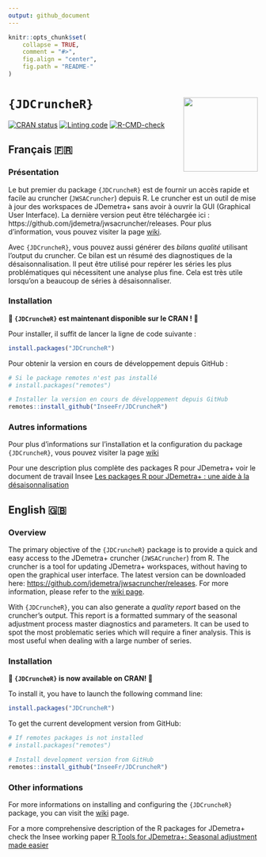 ```yaml
---
output: github_document
---
```


<!-- README.md is generated from README.Rmd. Please edit that file -->

```r
knitr::opts_chunk$set(
    collapse = TRUE,
    comment = "#>",
    fig.align = "center",
    fig.path = "README-"
)
```

# `{JDCruncheR}` <a href="https://inseefr.github.io/JDCruncheR/"><img src="man/figures/logo.png" align="right" height="150" style="float:right; height:150px;"/></a>

<!-- badges: start -->
[![CRAN status](https://www.r-pkg.org/badges/version/JDCruncheR)](https://cran.r-project.org/package=JDCruncheR)
[![Linting code](https://github.com/InseeFr/JDCruncheR/actions/workflows/lint.yaml/badge.svg)](https://github.com/InseeFr/JDCruncheR/actions/workflows/lint.yaml)
[![R-CMD-check](https://github.com/InseeFr/JDCruncheR/actions/workflows/R-CMD-check.yaml/badge.svg)](https://github.com/InseeFr/JDCruncheR/actions/workflows/R-CMD-check.yaml)
<!-- badges: end -->


## Français 🇫🇷

### Présentation

Le but premier du package `{JDCruncheR}` est de fournir un accès rapide et facile au cruncher (`JWSACruncher`) depuis R. Le cruncher est un outil de mise à jour des workspaces de JDemetra+ sans avoir à ouvrir la GUI (Graphical User Interface). La dernière version peut être téléchargée ici : https://github.com/jdemetra/jwsacruncher/releases. Pour plus d'information, vous pouvez visiter la page [wiki](https://github.com/jdemetra/jwsacruncher/wiki).

Avec `{JDCruncheR}`, vous pouvez aussi générer des *bilans qualité* utilisant l'output du cruncher. Ce bilan est un résumé des diagnostiques de la désaisonnalisation. Il peut être utilisé pour repérer les séries les plus problématiques qui nécessitent une analyse plus fine. Cela est très utile lorsqu'on a beaucoup de séries à désaisonnaliser.

### Installation

**🎉 `{JDCruncheR}` est maintenant disponible sur le CRAN ! 🎉**

Pour installer, il suffit de lancer la ligne de code suivante :

```r
install.packages("JDCruncheR")
```

Pour obtenir la version en cours de développement depuis GitHub :

```r
# Si le package remotes n'est pas installé
# install.packages("remotes")

# Installer la version en cours de développement depuis GitHub
remotes::install_github("InseeFr/JDCruncheR")
```

### Autres informations

Pour plus d'informations sur l'installation et la configuration du package `{JDCruncheR}`, vous pouvez visiter la page [wiki](https://github.com/jdemetra/jwsacruncher/wiki)

Pour une description plus complète des packages R pour JDemetra+ voir le document de travail Insee [Les packages R pour JDemetra+ : une aide à la désaisonnalisation](https://www.insee.fr/fr/statistiques/5019786)

## English 🇬🇧

### Overview

The primary objective of the `{JDCruncheR}` package is to provide a quick and easy access to the JDemetra+ cruncher (`JWSACruncher`) from R. The cruncher is a tool for updating JDemetra+ workspaces, without having to open the graphical user interface. The latest version can be downloaded here: <https://github.com/jdemetra/jwsacruncher/releases>. For more information, please refer to the [wiki page](https://github.com/jdemetra/jwsacruncher/wiki).

With `{JDCruncheR}`, you can also generate a *quality report* based on the cruncher's output. This report is a formatted summary of the seasonal adjustment process master diagnostics and parameters. It can be used to spot the most problematic series which will require a finer analysis. This is most useful when dealing with a large number of series.

### Installation

**🎉 `{JDCruncheR}` is now available on CRAN! 🎉**

To install it, you have to launch the following command line:

```r
install.packages("JDCruncheR")
```

To get the current development version from GitHub:

```r
# If remotes packages is not installed
# install.packages("remotes")

# Install development version from GitHub
remotes::install_github("InseeFr/JDCruncheR")
```

### Other informations

For more informations on installing and configuring the `{JDCruncheR}` package, you can visit the [wiki](https://github.com/jdemetra/jwsacruncher/wiki) page.

For a more comprehensive description of the R packages for JDemetra+ check the Insee working paper [R Tools for JDemetra+: Seasonal adjustment made easier](https://www.insee.fr/en/statistiques/5019812)

